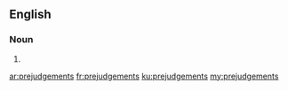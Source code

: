 ==English==

===Noun===
{{head|en|plural}}

# {{plural of|prejudgement|lang=en|nocat=1}}

[[ar:prejudgements]]
[[fr:prejudgements]]
[[ku:prejudgements]]
[[my:prejudgements]]